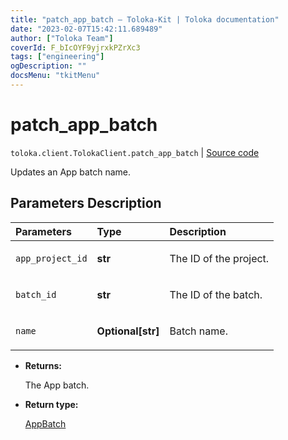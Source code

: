 ```yaml
---
title: "patch_app_batch — Toloka-Kit | Toloka documentation"
date: "2023-02-07T15:42:11.689489"
author: ["Toloka Team"]
coverId: F_bIcOYF9yjrxkPZrXc3
tags: ["engineering"]
ogDescription: ""
docsMenu: "tkitMenu"
---
```


# patch_app_batch
`toloka.client.TolokaClient.patch_app_batch` | [Source code](https://github.com/Toloka/toloka-kit/blob/v1.1.3/src/client/__init__.py#L3943)

Updates an App batch name.

## Parameters Description

| Parameters | Type | Description |
| :----------| :----| :-----------|
`app_project_id`|**str**|<p>The ID of the project.</p>
`batch_id`|**str**|<p>The ID of the batch.</p>
`name`|**Optional\[str\]**|<p>Batch name.</p>

* **Returns:**

  The App batch.

* **Return type:**

  [AppBatch](/docs/toloka-kit/reference/toloka.client.app.AppBatch)
